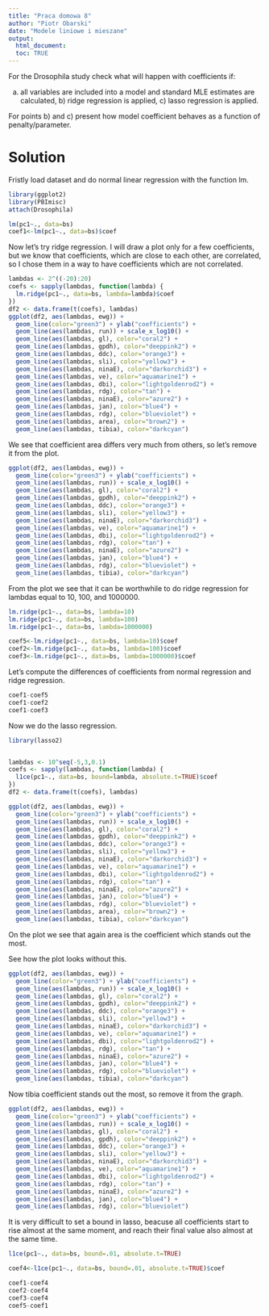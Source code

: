 ```yaml
---
title: "Praca domowa 8"
author: "Piotr Obarski"
date: "Modele liniowe i mieszane"
output: 
  html_document:
  toc: TRUE
---
```


For the Drosophila study check what will happen with coefficients if:

a) all variables are included into a model and standard MLE estimates are calculated, b) ridge regression is applied, c) lasso regression is applied.

For points b) and c) present how model coefficient behaves as a function of penalty/parameter.

# Solution
Fristly load dataset and do normal linear regression with the function lm.

```r
library(ggplot2)
library(PBImisc)
attach(Drosophila)

lm(pc1~., data=bs)
coef1<-lm(pc1~., data=bs)$coef
```

Now let's try ridge regression. I will draw a plot only for a few coefficients, but we know that coefficients, which are close to each other, are correlated, so I chose them in a way to have coefficients which are not correlated.

```r
lambdas <- 2^((-20):20)
coefs <- sapply(lambdas, function(lambda) {
  lm.ridge(pc1~., data=bs, lambda=lambda)$coef
})
df2 <- data.frame(t(coefs), lambdas)
ggplot(df2, aes(lambdas, ewg)) +
  geom_line(color="green3") + ylab("coefficients") +
  geom_line(aes(lambdas, run)) + scale_x_log10() +
  geom_line(aes(lambdas, gl), color="coral2") +
  geom_line(aes(lambdas, gpdh), color="deeppink2") +
  geom_line(aes(lambdas, ddc), color="orange3") +
  geom_line(aes(lambdas, sli), color="yellow3") +
  geom_line(aes(lambdas, ninaE), color="darkorchid3") +
  geom_line(aes(lambdas, ve), color="aquamarine1") +
  geom_line(aes(lambdas, dbi), color="lightgoldenrod2") +
  geom_line(aes(lambdas, rdg), color="tan") +
  geom_line(aes(lambdas, ninaE), color="azure2") +
  geom_line(aes(lambdas, jan), color="blue4") +
  geom_line(aes(lambdas, rdg), color="blueviolet") +
  geom_line(aes(lambdas, area), color="brown2") +
  geom_line(aes(lambdas, tibia), color="darkcyan")
```

We see that coefficient area differs very much from others, so let's remove it from the plot.

```r

ggplot(df2, aes(lambdas, ewg)) +
  geom_line(color="green3") + ylab("coefficients") +
  geom_line(aes(lambdas, run)) + scale_x_log10() +
  geom_line(aes(lambdas, gl), color="coral2") +
  geom_line(aes(lambdas, gpdh), color="deeppink2") +
  geom_line(aes(lambdas, ddc), color="orange3") +
  geom_line(aes(lambdas, sli), color="yellow3") +
  geom_line(aes(lambdas, ninaE), color="darkorchid3") +
  geom_line(aes(lambdas, ve), color="aquamarine1") +
  geom_line(aes(lambdas, dbi), color="lightgoldenrod2") +
  geom_line(aes(lambdas, rdg), color="tan") +
  geom_line(aes(lambdas, ninaE), color="azure2") +
  geom_line(aes(lambdas, jan), color="blue4") +
  geom_line(aes(lambdas, rdg), color="blueviolet") +
  geom_line(aes(lambdas, tibia), color="darkcyan")
```

From the plot we see that it can be worthwhile to do ridge regression for lambdas equal to 10, 100, and 1000000.
```r
lm.ridge(pc1~., data=bs, lambda=10)
lm.ridge(pc1~., data=bs, lambda=100)
lm.ridge(pc1~., data=bs, lambda=1000000)

coef5<-lm.ridge(pc1~., data=bs, lambda=10)$coef
coef2<-lm.ridge(pc1~., data=bs, lambda=100)$coef
coef3<-lm.ridge(pc1~., data=bs, lambda=1000000)$coef
```

Let's compute the differences of coefficients from normal regression and ridge regression.
```r
coef1-coef5
coef1-coef2
coef1-coef3
```

Now we do the lasso regression.
```r
library(lasso2)


lambdas <- 10^seq(-5,3,0.1)
coefs <- sapply(lambdas, function(lambda) {
  l1ce(pc1~., data=bs, bound=lambda, absolute.t=TRUE)$coef
})
df2 <- data.frame(t(coefs), lambdas)

ggplot(df2, aes(lambdas, ewg)) +
  geom_line(color="green3") + ylab("coefficients") +
  geom_line(aes(lambdas, run)) + scale_x_log10() +
  geom_line(aes(lambdas, gl), color="coral2") +
  geom_line(aes(lambdas, gpdh), color="deeppink2") +
  geom_line(aes(lambdas, ddc), color="orange3") +
  geom_line(aes(lambdas, sli), color="yellow3") +
  geom_line(aes(lambdas, ninaE), color="darkorchid3") +
  geom_line(aes(lambdas, ve), color="aquamarine1") +
  geom_line(aes(lambdas, dbi), color="lightgoldenrod2") +
  geom_line(aes(lambdas, rdg), color="tan") +
  geom_line(aes(lambdas, ninaE), color="azure2") +
  geom_line(aes(lambdas, jan), color="blue4") +
  geom_line(aes(lambdas, rdg), color="blueviolet") +
  geom_line(aes(lambdas, area), color="brown2") +
  geom_line(aes(lambdas, tibia), color="darkcyan")
```

On the plot we see that again area is the coefficient which stands out the most.

See how the plot looks without this.
```r
ggplot(df2, aes(lambdas, ewg)) +
  geom_line(color="green3") + ylab("coefficients") +
  geom_line(aes(lambdas, run)) + scale_x_log10() +
  geom_line(aes(lambdas, gl), color="coral2") +
  geom_line(aes(lambdas, gpdh), color="deeppink2") +
  geom_line(aes(lambdas, ddc), color="orange3") +
  geom_line(aes(lambdas, sli), color="yellow3") +
  geom_line(aes(lambdas, ninaE), color="darkorchid3") +
  geom_line(aes(lambdas, ve), color="aquamarine1") +
  geom_line(aes(lambdas, dbi), color="lightgoldenrod2") +
  geom_line(aes(lambdas, rdg), color="tan") +
  geom_line(aes(lambdas, ninaE), color="azure2") +
  geom_line(aes(lambdas, jan), color="blue4") +
  geom_line(aes(lambdas, rdg), color="blueviolet") +
  geom_line(aes(lambdas, tibia), color="darkcyan")
```

Now tibia coefficient stands out the most, so remove it from the graph.
```r
ggplot(df2, aes(lambdas, ewg)) +
  geom_line(color="green3") + ylab("coefficients") +
  geom_line(aes(lambdas, run)) + scale_x_log10() +
  geom_line(aes(lambdas, gl), color="coral2") +
  geom_line(aes(lambdas, gpdh), color="deeppink2") +
  geom_line(aes(lambdas, ddc), color="orange3") +
  geom_line(aes(lambdas, sli), color="yellow3") +
  geom_line(aes(lambdas, ninaE), color="darkorchid3") +
  geom_line(aes(lambdas, ve), color="aquamarine1") +
  geom_line(aes(lambdas, dbi), color="lightgoldenrod2") +
  geom_line(aes(lambdas, rdg), color="tan") +
  geom_line(aes(lambdas, ninaE), color="azure2") +
  geom_line(aes(lambdas, jan), color="blue4") +
  geom_line(aes(lambdas, rdg), color="blueviolet")
```

It is very difficult to set a bound in lasso, beacuse all coefficients start to rise almost at the same moment, and reach their final value also almost at the same time. 

```r
l1ce(pc1~., data=bs, bound=.01, absolute.t=TRUE)

coef4<-l1ce(pc1~., data=bs, bound=.01, absolute.t=TRUE)$coef

coef1-coef4
coef2-coef4
coef3-coef4
coef5-coef1
```
